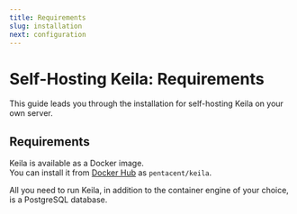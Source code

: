 ```yaml
---
title: Requirements
slug: installation
next: configuration
---
```


# Self-Hosting Keila: Requirements

This guide leads you through the installation for self-hosting Keila on your own
server.

## Requirements

Keila is available as a Docker image.  
You can install it from [Docker Hub](https://hub.docker.com/r/pentacent/keila/tags?page=1&ordering=last_updated) as `pentacent/keila`.

All you need to run Keila, in addition to the container engine of your choice,
is a PostgreSQL database.
